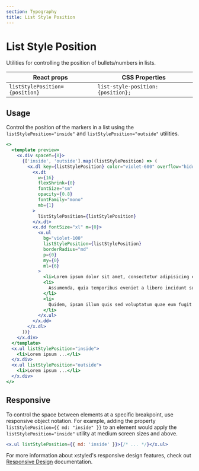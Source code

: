 ```yaml
---
section: Typography
title: List Style Position
---
```


# List Style Position

Utilities for controlling the position of bullets/numbers in lists.

| React props                    | CSS Properties                     |
| ------------------------------ | ---------------------------------- |
| `listStylePosition={position}` | `list-style-position: {position};` |

## Usage

Control the position of the markers in a list using the `listStylePosition="inside"` and `listStylePosition="outside"` utilities.

```jsx preview color=violet
<>
  <template preview>
    <x.div spaceY={8}>
      {['inside', 'outside'].map((listStylePosition) => (
        <x.dl key={listStylePosition} color="violet-600" overflow="hidden">
          <x.dt
            w={16}
            flexShrink={0}
            fontSize="sm"
            opacity={0.8}
            fontFamily="mono"
            mb={1}
          >
            listStylePosition={listStylePosition}
          </x.dt>
          <x.dd fontSize="xl" m={0}>
            <x.ul
              bg="violet-100"
              listStylePosition={listStylePosition}
              borderRadius="md"
              p={0}
              my={0}
              ml={6}
            >
              <li>Lorem ipsum dolor sit amet, consectetur adipisicing elit</li>
              <li>
                Assumenda, quia temporibus eveniet a libero incidunt suscipit
              </li>
              <li>
                Quidem, ipsam illum quis sed voluptatum quae eum fugit earum
              </li>
            </x.ul>
          </x.dd>
        </x.dl>
      ))}
    </x.div>
  </template>
  <x.ul listStylePosition="inside">
    <li>Lorem ipsum ...</li>
  </x.div>
  <x.ul listStylePosition="outside">
    <li>Lorem ipsum ...</li>
  </x.div>
</>
```

## Responsive

To control the space between elements at a specific breakpoint, use responsive object notation. For example, adding the property `listStylePosition={{ md: "inside" }}` to an element would apply the `listStylePosition="inside"` utility at medium screen sizes and above.

```jsx
<x.ul listStylePosition={{ md: 'inside' }}>{/* ... */}</x.ul>
```

For more information about xstyled's responsive design features, check out [Responsive Design](@TODO-link) documentation.
